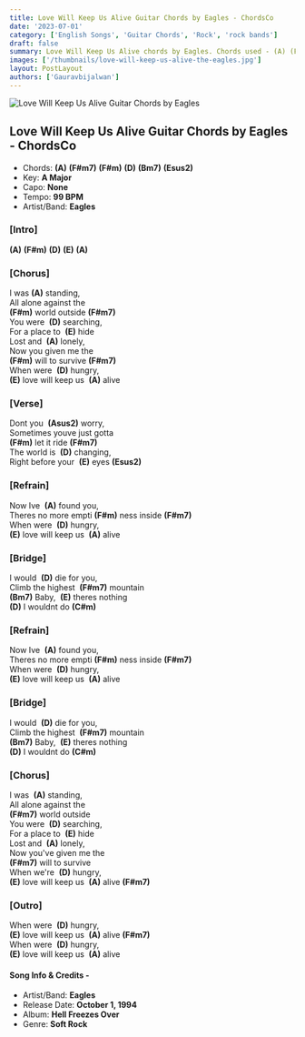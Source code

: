 ```yaml
---
title: Love Will Keep Us Alive Guitar Chords by Eagles - ChordsCo
date: '2023-07-01'
category: ['English Songs', 'Guitar Chords', 'Rock', 'rock bands']
draft: false
summary: Love Will Keep Us Alive chords by Eagles. Chords used - (A) (F#m7) (F#m) (D) (Bm7) (Esus2).Capo - No capo, Key - A major.
images: ['/thumbnails/love-will-keep-us-alive-the-eagles.jpg']
layout: PostLayout
authors: ['Gauravbijalwan']
---
```


![Love Will Keep Us Alive Guitar Chords by Eagles](/thumbnails/love-will-keep-us-alive-the-eagles.jpg)

## Love Will Keep Us Alive Guitar Chords by Eagles - ChordsCo

- Chords: **(A)** **(F#m7)** **(F#m)** **(D)** **(Bm7)** **(Esus2)**
- Key: **A Major**
- Capo: **None**
- Tempo: **99 BPM**
- Artist/Band: **Eagles**

### \[Intro\]

**(A)** **(F#m)** **(D)** **(E)** **(A)**

### \[Chorus\]

I was **(A)** standing,\
All alone against the\
**(F#m)** world outside **(F#m7)**\
You were  **(D)** searching,\
For a place to  **(E)** hide\
Lost and  **(A)** lonely,\
Now you given me the\
**(F#m)** will to survive **(F#m7)**\
When were  **(D)** hungry,\
**(E)** love will keep us  **(A)** alive

### \[Verse\]

Dont you  **(Asus2)** worry,\
Sometimes youve just gotta\
**(F#m)** let it ride **(F#m7)**\
The world is  **(D)** changing,\
Right before your  **(E)** eyes **(Esus2)**

### \[Refrain\]

Now Ive  **(A)** found you,\
Theres no more empti **(F#m)** ness inside **(F#m7)**\
When were  **(D)** hungry,\
**(E)** love will keep us  **(A)** alive

### \[Bridge\]

I would  **(D)** die for you,\
Climb the highest  **(F#m7)** mountain\
**(Bm7)** Baby,  **(E)** theres nothing\
**(D)** I wouldnt do **(C#m)**

### \[Refrain\]   

Now Ive  **(A)** found you,\
Theres no more empti **(F#m)** ness inside **(F#m7)**\
When were  **(D)** hungry,\
**(E)** love will keep us  **(A)** alive

### \[Bridge\] 

I would  **(D)** die for you,\
Climb the highest  **(F#m7)** mountain\
**(Bm7)** Baby,  **(E)** theres nothing\
**(D)** I wouldnt do **(C#m)**

### \[Chorus\]

I was  **(A)** standing,\
All alone against the\
**(F#m7)** world outside\
You were  **(D)** searching,\
For a place to  **(E)** hide\
Lost and  **(A)** lonely,\
Now you've given me the\
**(F#m7)** will to survive\
When we're  **(D)** hungry,\
**(E)** love will keep us  **(A)** alive **(F#m7)**

### \[Outro\]

When were  **(D)** hungry,\
**(E)** love will keep us  **(A)** alive **(F#m7)**\
When were  **(D)** hungry,\
**(E)** love will keep us  **(A)** alive

#### Song Info & Credits -

- Artist/Band: **Eagles**
- Release Date: **October 1, 1994**
- Album: **Hell Freezes Over**
- Genre: **Soft Rock**
